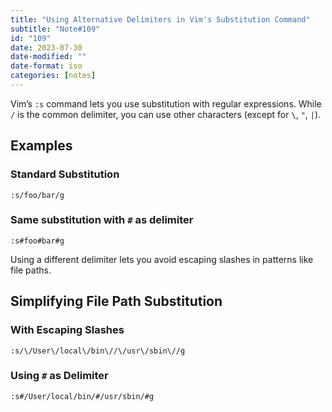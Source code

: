 ```yaml
---
title: "Using Alternative Delimiters in Vim's Substitution Command"
subtitle: "Note#109"
id: "109"
date: 2023-07-30
date-modified: ""
date-format: iso
categories: [notes]
---
```

Vim's `:s` command lets you use substitution with regular expressions. While `/` is the common delimiter, you can use other characters (except for `\`, `"`, `|`). 

## Examples

### Standard Substitution

```vim
:s/foo/bar/g
```

### Same substitution with `#` as delimiter

```vim
:s#foo#bar#g
```

Using a different delimiter lets you avoid escaping slashes in patterns like file paths.

## Simplifying File Path Substitution

### With Escaping Slashes

```vim
:s/\/User\/local\/bin\//\/usr\/sbin\//g
```

### Using `#` as Delimiter

```vim
:s#/User/local/bin/#/usr/sbin/#g
```

